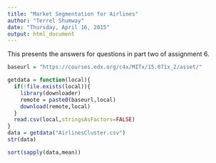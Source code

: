 ```yaml
---
title: "Market Segmentation for Airlines"
author: "Terrel Shumway"
date: "Thursday, April 16, 2015"
output: html_document
---
```


This presents the answers for questions in part two of assignment 6.


```r
baseurl = "https://courses.edx.org/c4x/MITx/15.071x_2/asset/"

getdata = function(local){
  if(!file.exists(local)){
    library(downloader)
    remote = paste0(baseurl,local)
    download(remote,local)
  }
  read.csv(local,stringsAsFactors=FALSE)
}
data = getdata("AirlinesCluster.csv")
str(data)
```

```r
sort(sapply(data,mean))
```

